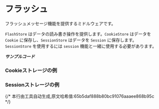 # フラッシュ

フラッシュメッセージ機能を提供するミドルウェアです。

`FlashStore` はデータの読み書き操作を提供します。`CookieStore` はデータを `Cookie` に保存し、`SessionStore` はデータを `Session` に保存します。`SessionStore` を使用するには `session` 機能と一緒に使用する必要があります。

_**サンプルコード**_

### Cookieストレージの例


<Tabs>
  <Tab label="main.rs">
    <FlashCookieStoreCode/>
  </Tab>
  <Tab label="Cargo.toml">
    <FlashCookieStoreCargoCode/>
  </Tab>
</Tabs>

### Sessionストレージの例

<Tabs>
  <Tab label="main.rs">
    <FlashSessionStoreCode/>
  </Tab>
  <Tab label="Cargo.toml">
    <FlashSessionStoreCargoCode/>
  </Tab>
</Tabs>
{/* 本行由工具自动生成,原文哈希值:65b5daf888b80bc91076aaaee868b95c */}